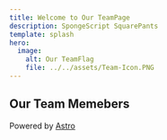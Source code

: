 ```yaml
---
title: Welcome to Our TeamPage
description: SpongeScript SquarePants
template: splash
hero:
  image:
    alt: Our TeamFlag
    file: ../../assets/Team-Icon.PNG
---
```



## Our Team Memebers

<CardGrid stagger>
	<LinkCard title="Miaoxin Chen" href="https://blog.sentixx.top/CSE110/" description="CS @3rd | Team Lead | Newbie Developer | TCG Player">
	</LinkCard>
	<LinkCard title="Angel Cortez Gutierrez" href="https://velyio.github.io/CSE110-1/" description="CS @2nd | Team Lead | love cooking | learn making chai☕">
	</LinkCard >
	<LinkCard title="Ashley Zhou" href="https://ashleyzhou1.github.io/cse-110-lab1/" description="CS @2nd | enjoy hiking and nature">
	</LinkCard >
	<LinkCard title="Domonick Marshall" href="https://domwrm.github.io/CSE-110-Lab-1/" description="CS @3rd | listen to music | go to concerts">
	</LinkCard >
	<LinkCard title="Kayla Phillips" href="https://kayla-phillips.github.io/CSE110-lab1/" description="CS @2nd | Like to do gymnastics">
	</LinkCard >
	<LinkCard title="Thomas Rocha" href="https://thomas-rocha.github.io/user-pages/" description="CS @2nd | go to the beach | play sports">
	</LinkCard >
	<LinkCard title="Max Kim" href="https://max010123e0.github.io/CSE110SP2025/" description="CS @2nd | Pilates | jogging | video games">
	</LinkCard >
		<LinkCard title="Justin Nguyen" href="https://juicebox013.github.io/CSE-110-Projects/" description="CS @3rd | play games | sleep | read">
	</LinkCard >
	<LinkCard title="Daniel Bonkowsky" href="https://danielbonkowsky.github.io/cse110-lab1/" description="CE @2nd | being outside | playing frisbee | rock climbing">
	</LinkCard >
	<LinkCard title="Ashton Bothun" href="https://abothunn.github.io/CSE-110-Lab-1/" description="CS @3rd | chilling with friends | playing tennis">
	</LinkCard >
	<LinkCard title="Ryan Soe" href="https://ryansoe.github.io/CSE110-HW1/" description="CS @3rd | going to gym | cooking | reading">
	</LinkCard >
	<LinkCard title="Alan Diaz" href="https://azd001.github.io/Spring-CSE-110-Lab-1/" description="CS @3rd | playing guitar | playing chess">
	</LinkCard >
</CardGrid>

<footer class="site-footer">
  Powered by <a href="https://astro.build" target="_blank">Astro</a>
</footer>
